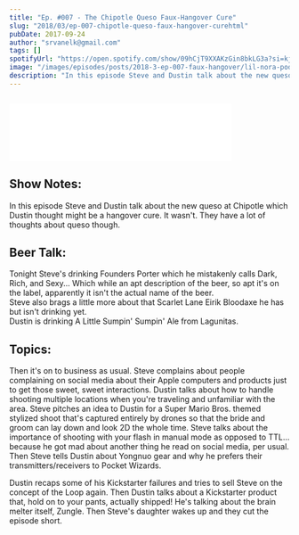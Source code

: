 ```yaml
---
title: "Ep. #007 - The Chipotle Queso Faux-Hangover Cure"
slug: "2018/03/ep-007-chipotle-queso-faux-hangover-curehtml"
pubDate: 2017-09-24
author: "srvanelk@gmail.com"
tags: []
spotifyUrl: "https://open.spotify.com/show/09hCjT9XXAKzGin8bkLG3a?si=kjRZvQ1JTb6Ov3HVzSSlWA"
image: "/images/episodes/posts/2018-3-ep-007-faux-hangover/lil-nora-podcast.webp"
description: "In this episode Steve and Dustin talk about the new queso at Chipotle which Dustin thought might be a hangover cure. It wasn't. They have a lot of thoughts about queso though. Tonight Steve's drinking Founders Porter which he mistakenly calls Dark, Rich, and Sexy... Which while an apt description of the beer, so apt it's on the label, apparently it isn't the actual name of the beer. Steve also brags a little more about that Scarlet Lane Eirik Bloodaxe he has but isn't drinking yet. Dustin is drinking A Little Sumpin' Sumpin' Ale from Lagunitas. Then it's on to business as usual. Steve complains about people complaining on social media about their Apple computers and products just to get those sweet, sweet interactions. Dustin talks about how to handle shooting multiple locations when you're traveling and unfamiliar with the area. Steve pitches an idea to Dustin for a Super Mario Bros. themed stylized shoot that's captured entirely by drones so that the bride and groom can lay down and look 2D the whole time. Steve talks about the importance of shooting with your flash in manual mode as opposed to TTL... because he got mad about another thing he read on social media, per usual. Then Steve tells Dustin about Yongnuo gear and why he prefers their transmitters/receivers to Pocket Wizards. Dustin recaps some of his Kickstarter failures and tries to sell Steve on the concept of the Loop again. Then Dustin talks about a Kickstarter product that, hold on to your pants, actually shipped! He's talking about the brain melter itself, Zungle. Then Steve's daughter wakes up and they cut the episode short."
---
```


<figure>
  <img src="/images/episodes/posts/2018-3-ep-007-faux-hangover/lil-nora-podcast.webp" alt="" />
</figure>
<iframe
  class="embedly-embed"
  src="//cdn.embedly.com/widgets/media.html?src=https%3A%2F%2Fanchor.fm%2Fweddingphotohangover%2Fembed%2Fepisodes%2FEp--007---The-Chipotle-Queso-Faux-Hangover-Cure-e1rii0&url=https%3A%2F%2Fanchor.fm%2Fweddingphotohangover%2Fepisodes%2FEp--007---The-Chipotle-Queso-Faux-Hangover-Cure-e1rii0&key=61d05c9d54e8455ea7a9677c366be814&type=text%2Fhtml&schema=anchor&wmode=opaque"
  width="400"
  height="102"
  scrolling="no"
  frameborder="0"
  allow="autoplay; fullscreen"
  allowfullscreen="true"
></iframe>

## Show Notes:
In this episode Steve and Dustin talk about the new queso at Chipotle which Dustin thought might be a hangover cure. It wasn't. They have a lot of thoughts about queso though. 

## Beer Talk:
Tonight Steve's drinking Founders Porter which he mistakenly calls Dark, Rich, and Sexy... Which while an apt description of the beer, so apt it's on the label, apparently it isn't the actual name of the beer.  
Steve also brags a little more about that Scarlet Lane Eirik Bloodaxe he has but isn't drinking yet.  
Dustin is drinking A Little Sumpin' Sumpin' Ale from Lagunitas.

## Topics:
Then it's on to business as usual. Steve complains about people complaining on social media about their Apple computers and products just to get those sweet, sweet interactions. Dustin talks about how to handle shooting multiple locations when you're traveling and unfamiliar with the area. Steve pitches an idea to Dustin for a Super Mario Bros. themed stylized shoot that's captured entirely by drones so that the bride and groom can lay down and look 2D the whole time. Steve talks about the importance of shooting with your flash in manual mode as opposed to TTL... because he got mad about another thing he read on social media, per usual. Then Steve tells Dustin about Yongnuo gear and why he prefers their transmitters/receivers to Pocket Wizards.

Dustin recaps some of his Kickstarter failures and tries to sell Steve on the concept of the Loop again. Then Dustin talks about a Kickstarter product that, hold on to your pants, actually shipped! He's talking about the brain melter itself, Zungle. Then Steve's daughter wakes up and they cut the episode short.
